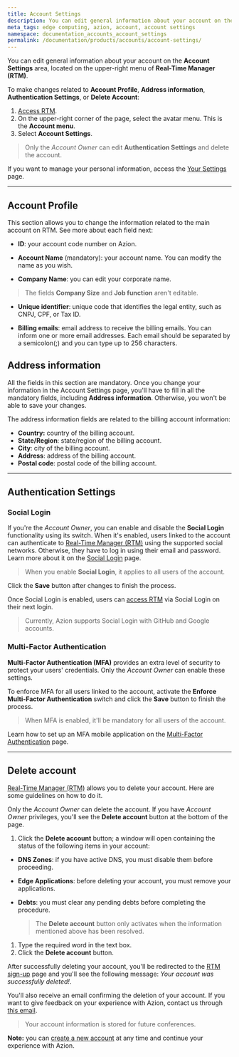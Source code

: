 ```yaml
---
title: Account Settings
description: You can edit general information about your account on the Account Settings page on Real-Time Manager (RTM).
meta_tags: edge computing, azion, account, account settings
namespace: documentation_accounts_account_settings
permalink: /documentation/products/accounts/account-settings/
---
```


You can edit general information about your account on the **Account Settings** area, located on the upper-right menu of **Real-Time Manager (RTM)**. 

To make changes related to **Account Profile**, **Address information**, **Authentication Settings**, or **Delete Account**:

1. [Access RTM](https://manager.azion.com/).
2. On the upper-right corner of the page, select the avatar menu. This is the **Account menu**.
3. Select **Account Settings**.

> Only the *Account Owner* can edit **Authentication Settings** and delete the account.

If you want to manage your personal information, access the [Your Settings](https://manager.azion.com/user) page.

---

## Account Profile

This section allows you to change the information related to the main account on RTM. See more about each field next:

- **ID**: your account code number on Azion. 

- **Account Name** (mandatory): your account name. You can modify the name as you wish.

- **Company Name**: you can edit your corporate name. 

> The fields **Company Size** and **Job function** aren't editable.

- **Unique identifier**: unique code that identifies the legal entity, such as CNPJ, CPF, or Tax ID.

- **Billing emails**: email address to receive the billing emails. You can inform one or more email addresses. Each email should be separated by a semicolon(;) and you can type up to 256 characters.

## Address information

All the fields in this section are mandatory. Once you change your information in the Account Settings page, you'll have to fill in all the mandatory fields, including **Address information**. Otherwise, you won't be able to save your changes. 

The address information fields are related to the billing account information:

- **Country:** country of the billing account.
- **State/Region**: state/region of the billing account.
- **City**: city of the billing account.
- **Address**: address of the billing account.
- **Postal code**: postal code of the billing account.

---

## Authentication Settings

### Social Login

If you're the *Account Owner*, you can enable and disable the **Social Login** functionality using its switch. When it's enabled, users linked to the account can authenticate to [Real-Time Manager (RTM)](https://manager.azion.com/) using the supported social networks. Otherwise, they have to log in using their email and password. Learn more about it on the [Social Login](/en/documentation/products/accounts/social-login/) page.

   > When you enable **Social Login**, it applies to all users of the account.

Click the **Save** button after changes to finish the process.

Once Social Login is enabled, users can [access RTM](https://manager.azion.com/) via Social Login on their next login.

   > Currently, Azion supports Social Login with GitHub and Google accounts.


### Multi-Factor Authentication

**Multi-Factor Authentication (MFA)** provides an extra level of security to protect your users' credentials. Only the *Account Owner* can enable these settings. 

To enforce MFA for all users linked to the account, activate the **Enforce Multi-Factor Authentication** switch and click the **Save** button to finish the process.

   > When MFA is enabled, it'll be mandatory for all users of the account.
   
Learn how to set up an MFA mobile application on the [Multi-Factor Authentication](/en/documentation/products/accounts/multi-factor-authentication/) page.

---

## Delete account

[Real-Time Manager (RTM)](https://manager.azion.com/) allows you to delete your account. Here are some guidelines on how to do it.

Only the *Account Owner* can delete the account. If you have *Account Owner* privileges, you'll see the **Delete account** button at the bottom of the page.

1. Click the **Delete account** button; a window will open containing the status of the following items in your account:
* **DNS Zones**: if you have active DNS, you must disable them before proceeding.
* **Edge Applications**: before deleting your account, you must remove your applications.
* **Debts**: you must clear any pending debts before completing the procedure.

   > The **Delete account** button only activates when the information mentioned above has been resolved.
   
1. Type the required word in the text box.
1. Click the **Delete account** button.

After successfully deleting your account, you'll be redirected to the [RTM sign-up](https://manager.azion.com/signup/) page and you'll see the following message: *Your account was successfully deleted!*.

You'll also receive an email confirming the deletion of your account. If you want to give feedback on your experience with Azion, contact us through [this email](mailto:feedback@azion.com).

> Your account information is stored for future conferences.

**Note:** you can [create a new account](/en/documentation/products/accounts/creating-account/) at any time and continue your experience with Azion.
